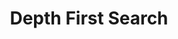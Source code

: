 ---
id: "q_alg31"
questionType: "TRUE_FALSE"
title: "Depth First Search"
statement: "DFS explores all nodes level by level."
difficulty: "EASY"
category: "Algorithms"
correctAnswer: false
---